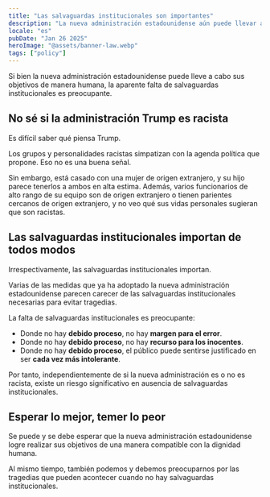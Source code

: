 ```yaml
---
title: "Las salvaguardas institucionales son importantes"
description: "La nueva administración estadounidense aún puede llevar a cabo sus objetivos de manera humana, pero la aparente falta de garantías institucionales es preocupante."
locale: "es"
pubDate: "Jan 26 2025"
heroImage: "@assets/banner-law.webp"
tags: ["policy"]
---
```


Si bien la nueva administración estadounidense puede lleve a cabo sus objetivos de manera humana, la aparente falta de salvaguardas institucionales es preocupante.

## No sé si la administración Trump es racista
Es difícil saber qué piensa Trump.

Los grupos y personalidades racistas simpatizan con la agenda política que propone. Eso no es una buena señal.

Sin embargo, está casado con una mujer de origen extranjero, y su hijo parece tenerlos a ambos en alta estima. Además, varios funcionarios de alto rango de su equipo son de origen extranjero o tienen parientes cercanos de origen extranjero, y no veo qué sus vidas personales sugieran que son racistas.

## Las salvaguardas institucionales importan de todos modos
Irrespectivamente, las salvaguardas institucionales importan.

Varias de las medidas que ya ha adoptado la nueva administración estadounidense parecen carecer de las salvaguardas institucionales necesarias para evitar tragedias.

La falta de salvaguardas institucionales es preocupante:
- Donde no hay **debido proceso**, no hay **margen para el error**.
- Donde no hay **debido proceso**, no hay **recurso para los inocentes**.
- Donde no hay **debido proceso**, el público puede sentirse justificado en ser **cada vez más intolerante**.

Por tanto, independientemente de si la nueva administración es o no es racista, existe un riesgo significativo en ausencia de salvaguardas institucionales.

## Esperar lo mejor, temer lo peor
Se puede y se debe esperar que la nueva administración estadounidense logre realizar sus objetivos de una manera compatible con la dignidad humana.

Al mismo tiempo, también podemos y debemos preocuparnos por las tragedias que pueden acontecer cuando no hay salvaguardas institucionales.